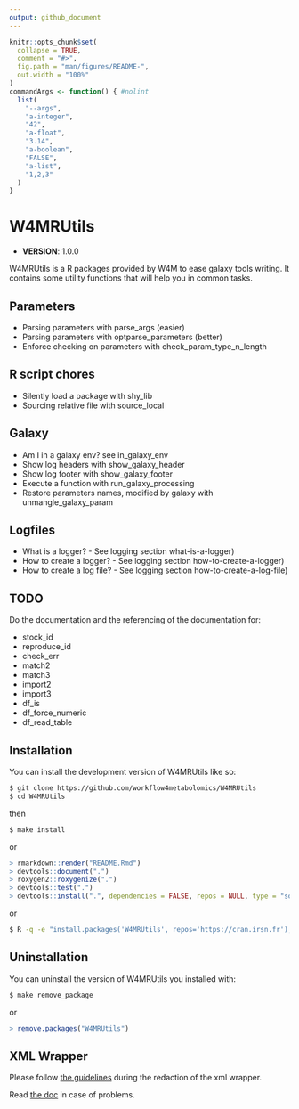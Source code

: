 ```yaml
---
output: github_document
---
```



```r
knitr::opts_chunk$set(
  collapse = TRUE,
  comment = "#>",
  fig.path = "man/figures/README-",
  out.width = "100%"
)
commandArgs <- function() { #nolint
  list(
    "--args",
    "a-integer",
    "42",
    "a-float",
    "3.14",
    "a-boolean",
    "FALSE",
    "a-list",
    "1,2,3"
  )
}
```

# W4MRUtils

 - **VERSION**: 1.0.0

<!-- badges: start -->
<!-- badges: end -->

W4MRUtils is a R packages provided by W4M to ease galaxy tools writing.
It contains some utility functions that will help you in common tasks.


## Parameters

 - Parsing parameters with parse_args (easier)
 - Parsing parameters with optparse_parameters (better)
 - Enforce checking on parameters with check_param_type_n_length


## R script chores

 - Silently load a package with shy_lib
 - Sourcing relative file with source_local


## Galaxy

 - Am I in a galaxy env? see in_galaxy_env
 - Show log headers with show_galaxy_header
 - Show log footer with show_galaxy_footer
 - Execute a function with run_galaxy_processing
 - Restore parameters names, modified by galaxy with unmangle_galaxy_param


## Logfiles

 - What is a logger? - See logging section what-is-a-logger)
 - How to create a logger? - See logging section how-to-create-a-logger)
 - How to create a log file? - See logging section how-to-create-a-log-file)


## TODO
Do the documentation and the referencing of the documentation for:

 - stock_id
 - reproduce_id
 - check_err
 - match2
 - match3
 - import2
 - import3
 - df_is
 - df_force_numeric
 - df_read_table


## Installation

You can install the development version of W4MRUtils like so:
```bash
$ git clone https://github.com/workflow4metabolomics/W4MRUtils
$ cd W4MRUtils
```
then

```bash
$ make install
```
or
```r
> rmarkdown::render("README.Rmd")
> devtools::document(".")
> roxygen2::roxygenize(".")
> devtools::test(".")
> devtools::install(".", dependencies = FALSE, repos = NULL, type = "source")
```

or
```bash
$ R -q -e "install.packages('W4MRUtils', repos='https://cran.irsn.fr');"
```

## Uninstallation

You can uninstall the version of W4MRUtils you installed with:

```bash
$ make remove_package
```
or
```r
> remove.packages("W4MRUtils")
```

## XML Wrapper

Please follow [the guidelines](https://galaxy-iuc-standards.readthedocs.io/en/latest/best_practices/tool_xml.html)
during the redaction of the xml wrapper.

Read [the doc](https://docs.galaxyproject.org/en/latest/dev/schema.html)
in case of problems.